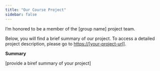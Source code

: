 ```yaml
---
title: "Our Course Project"
sidebar: false 
---
```


I'm honored to be a member of the \[group name\] project team.

Below, you will find a brief summary of our project. To access a detailed project description, please go to [https://\[your-project-url\]](#0){.uri}.

**Summary**

\[provide a biref summary of your project\]
